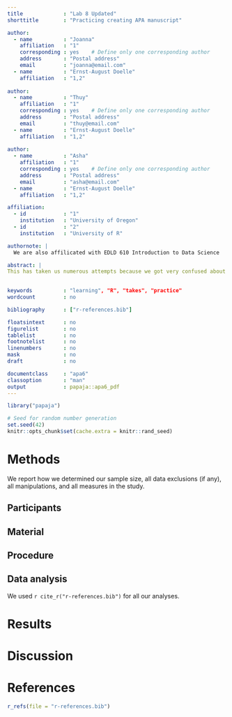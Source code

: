 ```yaml
---
title             : "Lab 8 Updated"
shorttitle        : "Practicing creating APA manuscript"

author: 
  - name          : "Joanna"
    affiliation   : "1"
    corresponding : yes    # Define only one corresponding author
    address       : "Postal address"
    email         : "joanna@email.com"
  - name          : "Ernst-August Doelle"
    affiliation   : "1,2"
    
author: 
  - name          : "Thuy"
    affiliation   : "1"
    corresponding : yes    # Define only one corresponding author
    address       : "Postal address"
    email         : "thuy@email.com"
  - name          : "Ernst-August Doelle"
    affiliation   : "1,2"
    
author: 
  - name          : "Asha"
    affiliation   : "1"
    corresponding : yes    # Define only one corresponding author
    address       : "Postal address"
    email         : "asha@email.com"
  - name          : "Ernst-August Doelle"
    affiliation   : "1,2"            

affiliation:
  - id            : "1"
    institution   : "University of Oregon"
  - id            : "2"
    institution   : "University of R"

authornote: |
  We are also affilicated with EDLD 610 Introduction to Data Science

abstract: |
This has taken us numerous attempts because we got very confused about the filing system. But now we have figured it out! 

  
keywords          : "learning", "R", "takes", "practice"
wordcount         : no

bibliography      : ["r-references.bib"]

floatsintext      : no
figurelist        : no
tablelist         : no
footnotelist      : no
linenumbers       : no
mask              : no
draft             : no

documentclass     : "apa6"
classoption       : "man"
output            : papaja::apa6_pdf
---
```


```r
library("papaja")
```

```r
# Seed for random number generation
set.seed(42)
knitr::opts_chunk$set(cache.extra = knitr::rand_seed)
```



# Methods
We report how we determined our sample size, all data exclusions (if any), all manipulations, and all measures in the study. <!-- 21-word solution (Simmons, Nelson & Simonsohn, 2012; retrieved from http://ssrn.com/abstract=2160588) -->

## Participants

## Material

## Procedure

## Data analysis
We used `r cite_r("r-references.bib")` for all our analyses.


# Results

# Discussion


\newpage

# References
```r
r_refs(file = "r-references.bib")
```

\begingroup
\setlength{\parindent}{-0.5in}
\setlength{\leftskip}{0.5in}

<div id = "refs"></div>
\endgroup
